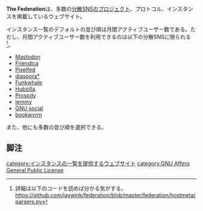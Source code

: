 {{Infobox software
| Name                = The Federation
<!-- | Image               = [[ファイル:Amaroq.jpg|120px|Amaroq]] -->
| Developer           = [https://jasonrobinson.me Jason Robinson]
| SourceCode          = https://github.com/thefederationinfo/the-federation.info
| Platform            = ウェブ
| ProgrammingLanguage = Python
| Launch              = 2013年11月
<!-- | Kifu                = [https://paypal.me/floofdog PayPal] -->
| License             = [[GNU Affero General Public License]]
| Web                 = https://the-federation.info
}}
'''The Federation'''は、多数の[[分散SNS]]のプロジェクト、プロトコル、インスタンスを掲載しているウェブサイト。

インスタンス一覧のデフォルトの並び順は月間アクティブユーザー数である。ただし、月間アクティブユーザー数を利用できるのは以下の分散SNSに限られる<ref>詳細は以下のコードを読めば分かる気がする。 https://github.com/jaywink/federation/blob/master/federation/hostmeta/parsers.py</ref>。

* [[Mastodon]]
* [[Friendica]]
* [[Pixelfed]]
* [[diaspora*]]
* [[Funkwhale]]
* [[Hubzilla]]
* [[Prosody]]
* [[lemmy]]
* [[GNU social]]
* [[bookwyrm]]

また、他にも多数の並び順を選択できる。

==脚注==
<references />

[[category:インスタンスの一覧を提供するウェブサイト]]
[[category:GNU Affero General Public License]]